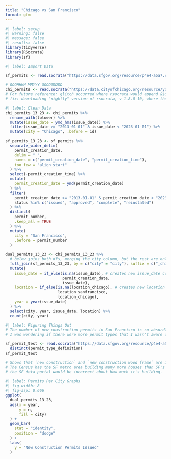 ```yaml
---
title: "Chicago vs San Francisco"
format: gfm
---
```


```r
#| label: setup
#| warning: false
#| message: false
#| results: false
library(tidyverse)
library(RSocrata)
library(sf)
```

```r
#| label: Import Data

sf_permits <- read.socrata("https://data.sfgov.org/resource/p4e4-a5a7.csv?$query=SELECT permit_number, permit_type_definition, permit_creation_date, status, issued_date, revised_cost, proposed_use, location WHERE permit_type_definition='new construction' OR permit_type_definition='new construction wood frame' LIMIT 30000")

# OOOHHHH MMYYY GOODODDDD
chi_permits <- read.socrata("https://data.cityofchicago.org/resource/ydr8-5enu.csv?$query=select ID, PERMIT_TYPE, ISSUE_DATE, REPORTED_COST, COMMUNITY_AREA, CENSUS_TRACT, WARD, LOCATION where PERMIT_TYPE='PERMIT - NEW CONSTRUCTION' limit 30000")
# For future reference: glitch occurred where rsocrata would append &$order=:id to end of query, breaking the query
# fix: downloading "nightly" version of rsocrata, v 1.8.0-10, where the query works
```

```r
#| label: Clean Data
chi_permits_13_23 <- chi_permits %>% 
  rename_with(tolower) %>% 
  mutate(issue_date = ymd_hms(issue_date)) %>% 
  filter(issue_date >= "2013-01-01" & issue_date < "2023-01-01") %>% 
  mutate(city = "Chicago", .before = id)

sf_permits_13_23 <- sf_permits %>% 
  separate_wider_delim(
    permit_creation_date,
    delim = " ",
    names = c("permit_creation_date", "permit_creation_time"),
    too_few = "align_start"
  ) %>% 
  select(-permit_creation_time) %>% 
  mutate(
    permit_creation_date = ymd(permit_creation_date)
  ) %>% 
  filter(
    permit_creation_date >= "2013-01-01" & permit_creation_date < "2023-01-01",
    status %in% c("issued", "approved", "complete", "reinstated")
  ) %>% 
  distinct(
    permit_number,
    .keep_all = TRUE
  ) %>% 
  mutate(
    city = "San Francisco",
    .before = permit_number
  )

dual_permits_13_23 <- chi_permits_13_23 %>% 
  # below joins both dfs, merging the city column, but the rest are only in their respective city
  full_join(sf_permits_13_23, by = c("city" = "city"), suffix = c("_chicago", "_sanfrancisco")) %>%  
  mutate(
    issue_date = if_else(is.na(issue_date), # creates new issue_date column with both cities in it
                         permit_creation_date,
                         issue_date),
    location = if_else(is.na(location_chicago), # creates new location column with both cities in it
                       location_sanfrancisco,
                       location_chicago),
    year = year(issue_date)
  ) %>% 
  select(city, year, issue_date, location) %>% 
  count(city, year)
```

```r
#| label: Figuring Things Out
# The number of new construction permits in San Francisco is so absurdly low and I don't know why.
# I was wondering if there were more permit types that I wasn't aware of, but running:

sf_permit_test <- read.socrata("https://data.sfgov.org/resource/p4e4-a5a7.csv?$query=SELECT permit_number, permit_type_definition, permit_creation_date, status, issued_date, revised_cost, proposed_use, location WHERE permit_creation_date>'2013-01-01' LIMIT 10000") %>% 
  distinct(permit_type_definition)
sf_permit_test

# Shows that `new construction` and `new construction wood frame` are indeed the only two new construction permit types.
# The Census has the SF metro area building many more houses than SF's permit count would suggest, but I don't see why
# the SF data portal would be incorrect about how much it's building.
```


```r
#| label: Permits Per City Graphs
#| fig-width: 8
#| fig-asp: 0.666
ggplot(
  dual_permits_13_23, 
  aes(x = year, 
      y = n, 
      fill = city)
  ) +
  geom_bar(
    stat = "identity",
    position = "dodge"
  ) +
  labs(
    y = "New Construction Permits Issued"
  )
```

